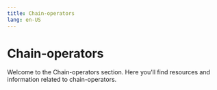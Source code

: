 ```yaml
---
title: Chain-operators
lang: en-US
---
```



# Chain-operators

Welcome to the Chain-operators section. Here you'll find resources and information related to chain-operators.

<Cards>
  <Card title="Chain Architecture" href="/builders/chain-operators/architecture" />
  <Card title="How to Start a Self-Hosted Chain" href="/builders/chain-operators/self-hosted" />
</Cards>